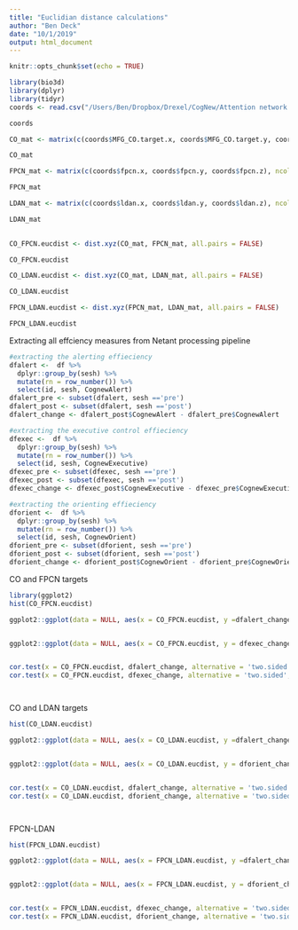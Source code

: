---
title: "Euclidian distance calculations"
author: "Ben Deck"
date: "10/1/2019"
output: html_document
---

```{r setup, include=FALSE}
knitr::opts_chunk$set(echo = TRUE)
```

```{r}
library(bio3d)
library(dplyr)
library(tidyr)
coords <- read.csv("/Users/Ben/Dropbox/Drexel/CogNew/Attention network project/NET ANT DATA/target coordinates.csv")

coords


```

```{r}
CO_mat <- matrix(c(coords$MFG_CO.target.x, coords$MFG_CO.target.y, coords$mfg.co.target.z), ncol = 3)

CO_mat

```

```{r}
FPCN_mat <- matrix(c(coords$fpcn.x, coords$fpcn.y, coords$fpcn.z), ncol = 3)

FPCN_mat


```

```{r}
LDAN_mat <- matrix(c(coords$ldan.x, coords$ldan.y, coords$ldan.z), ncol = 3)

LDAN_mat
  
```


```{r}

CO_FPCN.eucdist <- dist.xyz(CO_mat, FPCN_mat, all.pairs = FALSE)

CO_FPCN.eucdist

CO_LDAN.eucdist <- dist.xyz(CO_mat, LDAN_mat, all.pairs = FALSE)

CO_LDAN.eucdist

FPCN_LDAN.eucdist <- dist.xyz(FPCN_mat, LDAN_mat, all.pairs = FALSE)

FPCN_LDAN.eucdist
```


Extracting all effciency measures from Netant processing pipeline
```{r}

#extracting the alerting effieciency  
dfalert <-  df %>%
  dplyr::group_by(sesh) %>%
  mutate(rn = row_number()) %>%
  select(id, sesh, CognewAlert)
dfalert_pre <- subset(dfalert, sesh =='pre')
dfalert_post <- subset(dfalert, sesh =='post')
dfalert_change <- dfalert_post$CognewAlert - dfalert_pre$CognewAlert

#extracting the executive control effieciency
dfexec <-  df %>%
  dplyr::group_by(sesh) %>%
  mutate(rn = row_number()) %>%
  select(id, sesh, CognewExecutive)
dfexec_pre <- subset(dfexec, sesh =='pre')
dfexec_post <- subset(dfexec, sesh =='post')
dfexec_change <- dfexec_post$CognewExecutive - dfexec_pre$CognewExecutive

#extracting the orienting effieciency
dforient <-  df %>%
  dplyr::group_by(sesh) %>%
  mutate(rn = row_number()) %>%
  select(id, sesh, CognewOrient)
dforient_pre <- subset(dforient, sesh =='pre')
dforient_post <- subset(dforient, sesh =='post')
dforient_change <- dforient_post$CognewOrient - dforient_pre$CognewOrient


```

CO and FPCN targets  
```{r}
library(ggplot2)
hist(CO_FPCN.eucdist)

ggplot2::ggplot(data = NULL, aes(x = CO_FPCN.eucdist, y =dfalert_change)) + geom_point() + labs(title = 'CO-FPCN euclidean distance by alerting change score' , x = 'CO-FPCN euclidean distance (mm)', y = 'Alerting efficiency change score')


ggplot2::ggplot(data = NULL, aes(x = CO_FPCN.eucdist, y = dfexec_change, )) + geom_point() + labs(title = 'CO-FPCN euclidean distance by executive change score', x = 'CO-FPCN euclidean distance (mm)', y = 'Executive control efficiency change score')


cor.test(x = CO_FPCN.eucdist, dfalert_change, alternative = 'two.sided', method = 'pearson')
cor.test(x = CO_FPCN.eucdist, dfexec_change, alternative = 'two.sided', method = 'pearson')




```
CO and LDAN targets
```{r}

hist(CO_LDAN.eucdist)

ggplot2::ggplot(data = NULL, aes(x = CO_LDAN.eucdist, y =dfalert_change)) + geom_point() + labs(title = 'CO-FPCN euclidean distance by alerting change score' , x = 'CO-FPCN euclidean distance (mm)', y = 'Alerting efficiency change score')


ggplot2::ggplot(data = NULL, aes(x = CO_LDAN.eucdist, y = dforient_change, )) + geom_point() + labs(title = 'CO-LDAN euclidean distance by executive change score', x = 'CO-LDAN euclidean distance (mm)', y = 'Executive control efficiency change score')


cor.test(x = CO_LDAN.eucdist, dfalert_change, alternative = 'two.sided', method = 'pearson')
cor.test(x = CO_LDAN.eucdist, dforient_change, alternative = 'two.sided', method = 'pearson')




```
FPCN-LDAN
```{r}
hist(FPCN_LDAN.eucdist)

ggplot2::ggplot(data = NULL, aes(x = FPCN_LDAN.eucdist, y =dfalert_change)) + geom_point() + labs(title = 'FPCN-LDAN euclidean distance by alerting change score' , x = 'FPCN-LDAN euclidean distance (mm)', y = 'Alerting efficiency change score')


ggplot2::ggplot(data = NULL, aes(x = FPCN_LDAN.eucdist, y = dforient_change, )) + geom_point() + labs(title = 'FPCN-LDAN euclidean distance by executive change score', x = 'FPCN-LDAN euclidean distance (mm)', y = 'Executive control efficiency change score')


cor.test(x = FPCN_LDAN.eucdist, dfexec_change, alternative = 'two.sided', method = 'pearson')
cor.test(x = FPCN_LDAN.eucdist, dforient_change, alternative = 'two.sided', method = 'pearson')

```







